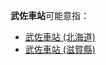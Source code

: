 {{noteTA
|T=zh-tw:武佐車站;zh-cn:武佐站; zh-hk:武佐站;
|1=zh-tw:武佐車站;zh-cn:武佐站; zh-hk:武佐站;
}}
'''武佐車站'''可能意指：
* [[武佐車站_(北海道)|武佐車站 (北海道)]]
* [[武佐車站_(滋賀縣)|武佐車站 (滋賀縣)]]

{{disambig|Cat=四字車站名消歧義}}